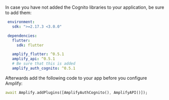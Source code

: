 In case you have not added the Cognito libraries to your application, be sure to add them:

```yaml
 environment:
   sdk: ">=2.17.3 <3.0.0"

 dependencies:
   flutter:
     sdk: flutter

   amplify_flutter: ^0.5.1
   amplify_api: ^0.5.1
   # Be sure that this is added
   amplify_auth_cognito: ^0.5.1
```

Afterwards add the following code to your app before you configure Amplify:

```dart
await Amplify.addPlugins([AmplifyAuthCognito(), AmplifyAPI()]);
```

